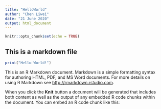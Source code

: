 ```yaml
---
title: "HelloWorld"
author: "Chen Liwei"
date: "21 June 2020"
output: html_document
---
```


```r
knitr::opts_chunk$set(echo = TRUE)
```

## This is a markdown file
```r
print("Hello World!")
```

This is an R Markdown document. Markdown is a simple formatting syntax for authoring HTML, PDF, and MS Word documents. For more details on using R Markdown see <http://rmarkdown.rstudio.com>.

When you click the **Knit** button a document will be generated that includes both content as well as the output of any embedded R code chunks within the document. You can embed an R code chunk like this:

